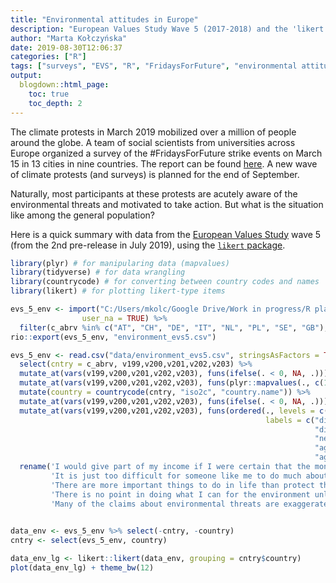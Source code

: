 ```yaml
---
title: "Environmental attitudes in Europe"
description: "European Values Study Wave 5 (2017-2018) and the 'likert' package"
author: "Marta Kołczyńska"
date: 2019-08-30T12:06:37
categories: ["R"]
tags: ["surveys", "EVS", "R", "FridaysForFuture", "environmental attitudes", "environment", "likert"]
output: 
  blogdown::html_page:
    toc: true
    toc_depth: 2
---
```


The climate protests in March 2019 mobilized over a million of people around the globe. A team of social scientists from universities across Europe organized a survey of the #FridaysForFuture strike events on March 15 in 13 cities in nine countries. The report can be found [here](https://osf.io/xcnzh/){target="_blank"}. A new wave of climate protests (and surveys) is planned for the end of September. 

Naturally, most participants at these protests are acutely aware of the environmental threats and motivated to take action. But what is the situation like among the general population?

Here is a quick summary with data from the [European Values Study](https://europeanvaluesstudy.eu/){target="_blank"} wave 5 (from the 2nd pre-release in July 2019), using the [`likert` package](https://github.com/jbryer/likert){target="_blank"}.

```r
library(plyr) # for manipularing data (mapvalues)
library(tidyverse) # for data wrangling
library(countrycode) # for converting between country codes and names
library(likert) # for plotting likert-type items
```

```r
evs_5_env <- import("C:/Users/mkolc/Google Drive/Work in progress/R playground/data-for-harm/EVS/ZA7500_v2-0-0.sav.zip", 
                user_na = TRUE) %>%
  filter(c_abrv %in% c("AT", "CH", "DE", "IT", "NL", "PL", "SE", "GB"), gweight > 0)
rio::export(evs_5_env, "environment_evs5.csv")
```


```r
evs_5_env <- read.csv("data/environment_evs5.csv", stringsAsFactors = TRUE)  %>%
  select(cntry = c_abrv, v199,v200,v201,v202,v203) %>% 
  mutate_at(vars(v199,v200,v201,v202,v203), funs(ifelse(. < 0, NA, .))) %>%
  mutate_at(vars(v199,v200,v201,v202,v203), funs(plyr::mapvalues(., c(1,2,3,4,5), c(5,4,3,2,1)))) %>%
  mutate(country = countrycode(cntry, "iso2c", "country.name")) %>% 
  mutate_at(vars(v199,v200,v201,v202,v203), funs(ifelse(. < 0, NA, .))) %>%
  mutate_at(vars(v199,v200,v201,v202,v203), funs(ordered(., levels = c(1,2,3,4,5),
                                                         labels = c("disagree strongly", 
                                                                    "disagree", 
                                                                    "neither agree nor disagree", 
                                                                    "agree", 
                                                                    "agree strongly")))) %>%
  rename('I would give part of my income if I were certain that the money would be used to prevent environmental pollution' = v199,
         'It is just too difficult for someone like me to do much about the environment' = v200,
         'There are more important things to do in life than protect the environment' = v201,
         'There is no point in doing what I can for the environment unless others do the same' = v202,
         'Many of the claims about environmental threats are exaggerated' = v203)
  

data_env <- evs_5_env %>% select(-cntry, -country)
cntry <- select(evs_5_env, country)

data_env_lg <- likert::likert(data_env, grouping = cntry$country)
plot(data_env_lg) + theme_bw(12)
```
